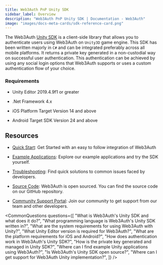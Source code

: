 ```yaml
---
title: Web3Auth PnP Unity SDK
sidebar_label: Overview
description: "Web3Auth PnP Unity SDK | Documentation - Web3Auth"
image: "images/docs-meta-cards/sdk-reference-card.png"
---
```



The Web3Auth [Unity SDK](https://github.com/Web3Auth/web3auth-unity-sdk) is a client-side library
that allows you to authenticate users using Web3Auth on `Unity3D` game engine. This SDK has been
written majorly in `C#` and can be integrated preferably across all mobile platforms. It returns a
private key generated in a non-custodial way on successful user authentication. This authentication
can be achieved by using any social login options that Web3Auth supports or uses a custom
authentication flow of your choice.

### Requirements

- Unity Editor 2019.4.9f1 or greater

- .Net Framework 4.x

- iOS Platform Target Version 14 and above

- Android Target SDK Version 24 and above

## Resources

- [Quick Start](/quick-start?product=PNP&sdk=PNP_UNITY&framework=IOS&stepIndex=0): Get Started with
  an easy to follow integration of Web3Auth

- [Example Applications](./examples): Explore our example applications and try the SDK yourself.

- [Troubleshooting](/troubleshooting): Find quick solutions to common issues faced by developers.

- [Source Code](https://github.com/Web3Auth/web3auth-unity-sdk): Web3Auth is open sourced. You can
  find the source code on our GitHub repository.

- [Community Support Portal](https://web3auth.io/community/c/help-pnp/pnp-unity/20): Join our
  community to get support from our team and other developers.

<CommonQuestions
  questions={[
    "What is Web3Auth's Unity SDK and what does it do?",
    "What programming language is Web3Auth's Unity SDK written in?",
    "What are the system requirements for using Web3Auth with Unity?",
    "What Unity Editor version is required for Web3Auth?",
    "What are the platform requirements for iOS and Android?",
    "How does authentication work in Web3Auth's Unity SDK?",
    "How is the private key generated and managed in Unity SDK?",
    "Where can I find example Unity applications using Web3Auth?",
    "Is Web3Auth's Unity SDK open source?",
    "Where can I get support for Web3Auth Unity implementation?",
  ]}
/>
